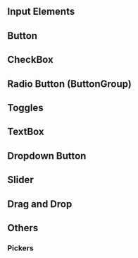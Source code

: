 ::: {.content-visible unless-format="revealjs"}
# Input Elements

:::

::: {.content-visible when-format="revealjs"}
##  {data-name="<b>10.4 INPUT ELEMENTS</b>"}
:::

## Button

## CheckBox

## Radio Button (ButtonGroup)

## Toggles

## TextBox

## Dropdown Button

## Slider

## Drag and Drop

## Others

### Pickers